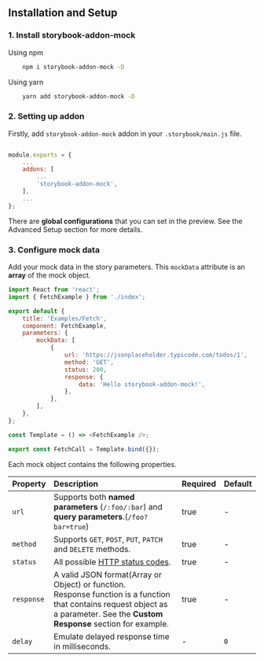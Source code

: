 

<Meta title="Docs/Installation" />

<style>
    {`
        .subheading {
            margin-bottom: 1.5rem;
        }
    `}
</style>

<h2 className="subheading">Installation and Setup</h2>

<h3 className="subheading">1. Install storybook-addon-mock</h3>

<div>Using npm</div>

```sh
    npm i storybook-addon-mock -D
```
<div> Using yarn </div>

```sh
    yarn add storybook-addon-mock -D
```

<h3 className="subheading">2. Setting up addon</h3>

Firstly, add `storybook-addon-mock` addon in your `.storybook/main.js` file.

```js

module.exports = {
    ...
    addons: [
        ...
        'storybook-addon-mock',
    ],
    ...
};
```

There are <strong>global configurations</strong> that you can set in the preview.
See the <LinkTo kind="Docs/Advanced Setup" story="page">Advanced Setup</LinkTo> section for more details.

<h3 className="subheading">3. Configure mock data</h3>

Add your mock data in the story parameters. This `mockData` attribute is an <strong>array</strong> of the mock object.

```js
import React from 'react';
import { FetchExample } from './index';

export default {
    title: 'Examples/Fetch',
    component: FetchExample,
    parameters: {
        mockData: [
            {
                url: 'https://jsonplaceholder.typicode.com/todos/1',
                method: 'GET',
                status: 200,
                response: {
                    data: 'Hello storybook-addon-mock!',
                },
            },
        ],
    },
};

const Template = () => <FetchExample />;

export const FetchCall = Template.bind({});

```

Each mock object contains the following properties.

| Property   | Description                                                                                 | Required | Default |
| ---------- | :------------------------------------------------------------------------------------------ | :------- | :------ |
| `url`      | Supports both **named parameters** (`/:foo/:bar`) and **query parameters**.(`/foo?bar=true`) | true        |    -    |
| `method`   | Supports `GET`, `POST`, `PUT`, `PATCH` and `DELETE` methods.                                                   |    true    | - |
| `status`   | All possible [HTTP status codes](https://developer.mozilla.org/en-US/docs/Web/HTTP/Status).                                                              |     true   |  -  |
| `response` | A valid JSON format(Array or Object) or function. <br/> Response function is a function that contains request object as a parameter. See the **Custom Response** section for example.  | true        |    -    |
| `delay`    | Emulate delayed response time in milliseconds.                                              |     -    | `0`     |


<br />

<Footer
    title="Advanced setup"
    subtitle="Setup the addon with advanced configuration"
    actionText="Next"
    actionLink="Docs/Advanced setup"
/>

